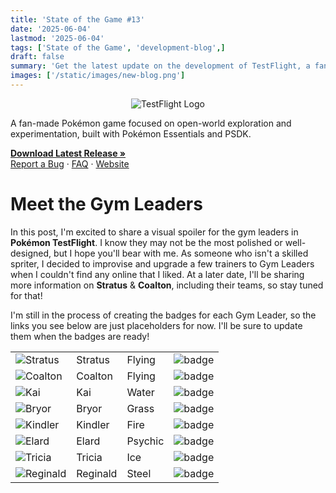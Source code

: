 ```yaml
---
title: 'State of the Game #13'
date: '2025-06-04'
lastmod: '2025-06-04'
tags: ['State of the Game', 'development-blog',]
draft: false
summary: 'Get the latest update on the development of TestFlight, a fan-made Pokémon game. Read about the progress made on the Gym Leader Map, Gym Leaders 1 & 2, Title Screen, and Fakémon Starters.'
images: ['/static/images/new-blog.png']
---
```


<div className="text-center" align="center">
  <img src="https://i.imgur.com/X1N3ADz.png" alt="TestFlight Logo" />
</div>

<div className="text-center">
  <p>
    A fan-made Pokémon game focused on open-world exploration and experimentation, built with Pokémon Essentials and PSDK.
  </p>
  <p>
    <a href="https://github.com/EmeraldVoid/Pokemon-TestFlight/releases"><strong>Download Latest Release »</strong></a>
    <br />
    <a href="https://github.com/EmeraldVoid/Pokemon-TestFlight/issues">Report a Bug</a>
    ·
    <a href="https://github.com/EmeraldVoid/Pokemon-TestFlight?tab=readme-ov-file#faq">FAQ</a>
    ·
    <a href="https://emeraldvoid.github.io/Pokemon-TestFlight/index.html">Website</a>
  </p>
</div>

# Meet the Gym Leaders

In this post, I'm excited to share a visual spoiler for the gym leaders in **Pokémon TestFlight**. I know they may not be the most polished or well-designed, but I hope you'll bear with me. As someone who isn't a skilled spriter, I decided to improvise and upgrade a few trainers to Gym Leaders when I couldn't find any online that I liked. At a later date, I'll be sharing more information on **Stratus** & **Coalton**, including their teams, so stay tuned for that!

I'm still in the process of creating the badges for each Gym Leader, so the links you see below are just placeholders for now. I'll be sure to update them when the badges are ready!

<table style={{borderCollapse: 'collapse'}}>
  <tbody>
    <tr style={{backgroundColor: '#add2f5'}}>
      <td style={{fontWeight: 'bold', color: 'black'}}><img src="https://i.imgur.com/Mz3jyQF.png" alt="Stratus" /></td>
      <td style={{fontWeight: 'bold', color: 'black'}}>Stratus</td>
      <td style={{fontWeight: 'bold', color: 'black'}}>Flying</td>
      <td style={{fontWeight: 'bold', color: 'black'}}><img src="https://i.imgur.com/3e0kGvU.png" alt="badge" /></td>
    </tr>
    <tr style={{backgroundColor: '#cbc7ad'}}>
      <td style={{fontWeight: 'bold', color: 'black'}}><img src="https://i.imgur.com/2T5XZ2q.png" alt="Coalton" /></td>
      <td style={{fontWeight: 'bold', color: 'black'}}>Coalton</td>
      <td style={{fontWeight: 'bold', color: 'black'}}>Flying</td>
      <td style={{fontWeight: 'bold', color: 'black'}}><img src="https://i.imgur.com/3e0kGvU.png" alt="badge" /></td>
    </tr>
    <tr style={{backgroundColor: '#74acf5'}}>
      <td style={{fontWeight: 'bold', color: 'black'}}><img src="https://i.imgur.com/CYhB7kF.png" alt="Kai" /></td>
      <td style={{fontWeight: 'bold', color: 'black'}}>Kai</td>
      <td style={{fontWeight: 'bold', color: 'black'}}>Water</td>
      <td style={{fontWeight: 'bold', color: 'black'}}><img src="https://i.imgur.com/3e0kGvU.png" alt="badge" /></td>
    </tr>
    <tr style={{backgroundColor: '#82c274'}}>
      <td style={{fontWeight: 'bold', color: 'black'}}><img src="https://i.imgur.com/5z3qR8E.png" alt="Bryor" /></td>
      <td style={{fontWeight: 'bold', color: 'black'}}>Bryor</td>
      <td style={{fontWeight: 'bold', color: 'black'}}>Grass</td>
      <td style={{fontWeight: 'bold', color: 'black'}}><img src="https://i.imgur.com/3e0kGvU.png" alt="badge" /></td>
    </tr>
    <tr style={{backgroundColor: '#ef7374'}}>
      <td style={{fontWeight: 'bold', color: 'black'}}><img src="https://i.imgur.com/4K6c2Aa.png" alt="Kindler" /></td>
      <td style={{fontWeight: 'bold', color: 'black'}}>Kindler</td>
      <td style={{fontWeight: 'bold', color: 'black'}}>Fire</td>
      <td style={{fontWeight: 'bold', color: 'black'}}><img src="https://i.imgur.com/3e0kGvU.png" alt="badge" /></td>
    </tr>
    <tr style={{backgroundColor: '#f584a8'}}>
      <td style={{fontWeight: 'bold', color: 'black'}}><img src="https://i.imgur.com/8v7Lq3a.png" alt="Elard" /></td>
      <td style={{fontWeight: 'bold', color: 'black'}}>Elard</td>
      <td style={{fontWeight: 'bold', color: 'black'}}>Psychic</td>
      <td style={{fontWeight: 'bold', color: 'black'}}><img src="https://i.imgur.com/3e0kGvU.png" alt="badge" /></td>
    </tr>
    <tr style={{backgroundColor: '#81dff7'}}>
      <td style={{fontWeight: 'bold', color: 'black'}}><img src="https://i.imgur.com/8v7Lq3a.png" alt="Tricia" /></td>
      <td style={{fontWeight: 'bold', color: 'black'}}>Tricia</td>
      <td style={{fontWeight: 'bold', color: 'black'}}>Ice</td>
      <td style={{fontWeight: 'bold', color: 'black'}}><img src="https://i.imgur.com/3e0kGvU.png" alt="badge" /></td>
    </tr>
    <tr style={{backgroundColor: '#98c2d1'}}>
      <td style={{fontWeight: 'bold', color: 'black'}}><img src="https://i.imgur.com/8v7Lq3a.png" alt="Reginald" /></td>
      <td style={{fontWeight: 'bold', color: 'black'}}>Reginald</td>
      <td style={{fontWeight: 'bold', color: 'black'}}>Steel</td>
      <td style={{fontWeight: 'bold', color: 'black'}}><img src="https://i.imgur.com/3e0kGvU.png" alt="badge" /></td>
    </tr>


